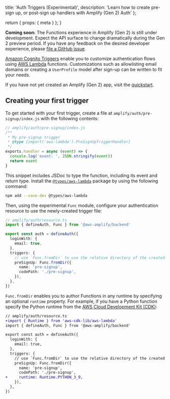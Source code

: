   title: 'Auth Triggers (Experimental)',
  description: 'Learn how to create pre-sign up, or post-sign up handlers with Amplify (Gen 2) Auth'
};

  return {
    props: {
      meta
    }
  };
}

<Callout info>

**Coming soon:** The Functions experience in Amplify (Gen 2) is still under development. Expect the API surface to change dramatically during the Gen 2 preview period. If you have any feedback on the desired developer experience, please [file a GitHub issue](https://github.com/aws-amplify/amplify-backend/issues).

</Callout>

[Amazon Cognito Triggers](https://docs.aws.amazon.com/cognito/latest/developerguide/cognito-user-identity-pools-working-with-aws-lambda-triggers.html) enable you to customize authentication flows using [AWS Lambda](https://aws.amazon.com/lambda/) functions. Customizations such as allowlisting email domains or creating a `UserProfile` model after sign-up can be written to fit your needs.

If you have not yet created an Amplify (Gen 2) app, visit the [quickstart](/gen2/start/quickstart).

## Creating your first trigger

To get started with your first trigger, create a file at `amplify/auth/pre-signup/index.js` with the following contents:

```js title="amplify/auth/pre-signup/index.js"
// amplify/auth/pre-signup/index.js
/**
 * My pre-signup trigger
 * @type {import('aws-lambda').PreSignUpTriggerHandler}
 */
exports.handler = async (event) => {
  console.log('event: ', JSON.stringify(event))
  return event
}
```

<Callout info>

This snippet includes JSDoc to type the function, including its event and return type. Install the [`@types/aws-lambda`](https://www.npmjs.com/package/@types/aws-lambda) package by using the following command:

```bash
npm add --save-dev @types/aws-lambda
```

</Callout>

Then, using the experimental `Func` module, configure your authentication resource to use the newly-created trigger file:

```ts title="amplify/auth/resource.ts"
// amplify/auth/resource.ts
import { defineAuth, Func } from '@aws-amplify/backend'

export const auth = defineAuth({
  loginWith: {
    email: true,
  },
  triggers: {
    // use `Func.fromDir` to use the relative directory of the created trigger
    preSignUp: Func.fromDir({
      name: 'pre-signup',
      codePath: './pre-signup',
    }),
  },
})
```

`Func.fromDir` enables you to author Functions in any runtime by specifying an optional `runtime` property. For example, if you have a Python function specify the Python runtime from the [AWS Cloud Development Kit (CDK)](https://docs.aws.amazon.com/cdk/):

```diff title="amplify/auth/resource.ts"
// amplify/auth/resource.ts
+import { Runtime } from 'aws-cdk-lib/aws-lambda'
import { defineAuth, Func } from '@aws-amplify/backend'

export const auth = defineAuth({
  loginWith: {
    email: true,
  },
  triggers: {
    // use `Func.fromDir` to use the relative directory of the created trigger
    preSignUp: Func.fromDir({
      name: 'pre-signup',
      codePath: './pre-signup',
+     runtime: Runtime.PYTHON_3_9,
    }),
  },
})
```
